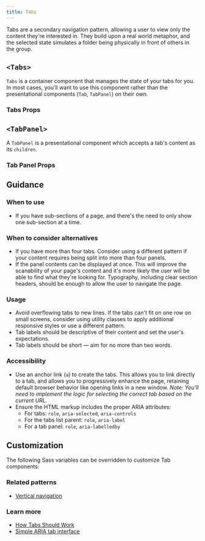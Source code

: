 ```yaml
---
title: Tabs
---
```


Tabs are a secondary navigation pattern, allowing a user to view only the content they're interested in. They build upon a real world metaphor, and the selected state simulates a folder being physically in front of others in the group.

## `<Tabs>`

`Tabs` is a container component that manages the state of your tabs for you. In most cases, you'll want to use this component rather than the presentational components (`Tab`, `TabPanel`) on their own.

<StorybookExample
  componentName="tabs"
  sourceFilePath="components/Tabs/Tabs.tsx"
  storyId="components-tabs--default-tabs"
  minHeight={400}
/>

### Tabs Props

<PropTable componentName="Tabs" />

## `<TabPanel>`

A `TabPanel` is a presentational component which accepts a tab's content as its `children`.

### Tab Panel Props

<PropTable componentName="TabPanel" />

## Guidance

### When to use

- If you have sub-sections of a page, and there's the need to only show one sub-section at a time.

### When to consider alternatives

- If you have more than four tabs. Consider using a different pattern if your content requires being split into more than four panels.
- If the panel contents can be displayed at once. This will improve the scanability of your page's content and it's more likely the user will be able to find what they're looking for. Typography, including clear section headers, should be enough to allow the user to navigate the page.

### Usage

- Avoid overflowing tabs to new lines. If the tabs can't fit on one row on small screens, consider using utility classes to apply additional responsive styles or use a different pattern.
- Tab labels should be descriptive of their content and set the user's expectations.
- Tab labels should be short — aim for no more than two words.

### Accessibility

- Use an anchor link (`a`) to create the tabs. This allows you to link directly to a tab, and allows you to progressively enhance the page, retaining default browser behavior like opening links in a new window. _Note: You'll need to implement the logic for selecting the correct tab based on the current URL._
- Ensure the HTML markup includes the proper ARIA attributes:
  - For tabs: `role`, `aria-selected`, `aria-controls`
  - For the tabs list parent: `role`, `aria-label`
  - For a tab panel: `role`, `aria-labelledby`

## Customization

The following Sass variables can be overridden to customize Tab components:

<ComponentThemeOptions
  componentname="tabs"
/>

### Related patterns

- [Vertical navigation](/components/vertical-nav/)

### Learn more

- [How Tabs Should Work](https://24ways.org/2015/how-tabs-should-work/)
- [Simple ARIA tab interface](http://heydonworks.com/practical_aria_examples/#tab-interface)
